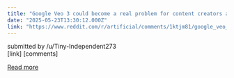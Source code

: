 ```yaml
---
title: "Google Veo 3 could become a real problem for content creators as convincing AI videos flood the web"
date: "2025-05-23T13:30:12.000Z"
link: "https://www.reddit.com/r/artificial/comments/1ktjm81/google_veo_3_could_become_a_real_problem_for/"
---
```


submitted by    /u/Tiny-Independent273  
 [link]   [comments]

[Read more](https://www.reddit.com/r/artificial/comments/1ktjm81/google_veo_3_could_become_a_real_problem_for/)
